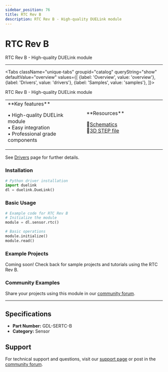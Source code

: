 ```yaml
---
sidebar_position: 76
title: RTC Rev B
description: RTC Rev B - High-quality DUELink module
---
```



# RTC Rev B

<ProductImageSelector 
  partNumber="sertc-b"
  productName="RTC Rev B"
/>

RTC Rev B - High-quality DUELink module

---

<Tabs className="unique-tabs" groupid="catalog" queryString="show" defaultValue="overview"
  values={[
    {label: 'Overview', value: 'overview'},
    {label: 'Drivers', value: 'drivers'},
    {label: 'Samples', value: 'samples'},
  ]}>

<TabItem value="overview">

RTC Rev B - High-quality DUELink module

<table><td width='50%'>
**Key features**

• High-quality DUELink module<br/>
• Easy integration<br/>
• Professional grade components<br/>

</td><td width='50%'>
**Resources**
 
📄[Schematics](/static/sch/sertc-b.pdf)<br/>
🔩[3D STEP file](/static/3d/SERTC-B.step)<br/>

</td></table>

</TabItem>

<TabItem value="drivers">

See [Drivers](../../engine/drivers) page for further details.

### Installation

```python
# Python driver installation
import duelink
dl = duelink.DueLink()
```

### Basic Usage

```python
# Example code for RTC Rev B
# Initialize the module
module = dl.sensor.rtc()

# Basic operations
module.initialize()
module.read()
```

</TabItem>

<TabItem value="samples">

### Example Projects

Coming soon! Check back for sample projects and tutorials using the RTC Rev B.

### Community Examples

Share your projects using this module in our [community forum](https://forums.ghielectronics.com).

</TabItem>

</Tabs>

---

## Specifications

- **Part Number:** GDL-SERTC-B
- **Category:** Sensor

## Support

For technical support and questions, visit our [support page](../../support) or post in the [community forum](https://forums.ghielectronics.com).
